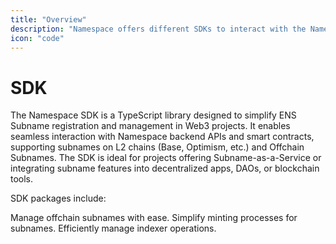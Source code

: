 ```yaml
---
title: "Overview"
description: "Namespace offers different SDKs to interact with the Namespace backend APIs and smart contracts for ENS subname management."
icon: "code"
---
```


# SDK

The Namespace SDK is a TypeScript library designed to simplify ENS Subname registration and management in Web3 projects. It enables seamless interaction with Namespace backend APIs and smart contracts, supporting subnames on L2 chains (Base, Optimism, etc.) and Offchain Subnames. The SDK is ideal for projects offering Subname-as-a-Service or integrating subname features into decentralized apps, DAOs, or blockchain tools.

SDK packages include:

<CardGroup cols={2}>
  <Card title="Offchain Manager" icon="cloud" href="./offchain-manager">
    Manage offchain subnames with ease.
  </Card>
  <Card title="Mint Manager" icon="gauge" href="./mint-manager">
    Simplify minting processes for subnames.
  </Card>
  <Card title="Indexer Manager" icon="database" href="./indexer-manager">
    Efficiently manage indexer operations.
  </Card>
</CardGroup>